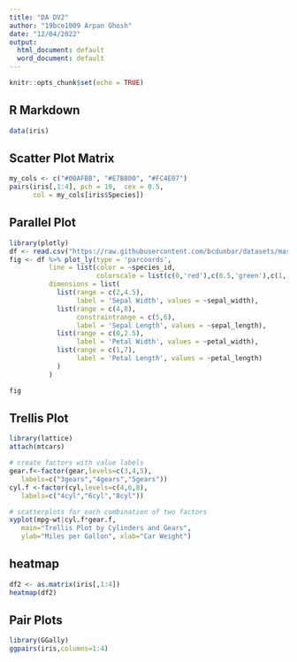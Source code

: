 ---
title: "DA DV2"
author: "19bce1009 Arpan Ghosh"
date: "12/04/2022"
output:
  html_document: default
  word_document: default
---

```{r setup, include=FALSE}
knitr::opts_chunk$set(echo = TRUE)
```

## R Markdown

```{r}
data(iris)
```

## Scatter Plot Matrix
```{r}
my_cols <- c("#00AFBB", "#E7B800", "#FC4E07")  
pairs(iris[,1:4], pch = 19,  cex = 0.5,
      col = my_cols[iris$Species])
```

## Parallel Plot
```{r}
library(plotly)
df <- read.csv("https://raw.githubusercontent.com/bcdunbar/datasets/master/iris.csv")
fig <- df %>% plot_ly(type = 'parcoords',
          line = list(color = ~species_id,
                      colorscale = list(c(0,'red'),c(0.5,'green'),c(1,'blue'))),
          dimensions = list(
            list(range = c(2,4.5),
                 label = 'Sepal Width', values = ~sepal_width),
            list(range = c(4,8),
                 constraintrange = c(5,6),
                 label = 'Sepal Length', values = ~sepal_length),
            list(range = c(0,2.5),
                 label = 'Petal Width', values = ~petal_width),
            list(range = c(1,7),
                 label = 'Petal Length', values = ~petal_length)
            )
          )

fig
```

## Trellis Plot
```{r}
library(lattice)
attach(mtcars)

# create factors with value labels
gear.f<-factor(gear,levels=c(3,4,5),
   labels=c("3gears","4gears","5gears"))
cyl.f <-factor(cyl,levels=c(4,6,8),
   labels=c("4cyl","6cyl","8cyl"))

# scatterplots for each combination of two factors
xyplot(mpg~wt|cyl.f*gear.f,
   main="Trellis Plot by Cylinders and Gears",
   ylab="Miles per Gallon", xlab="Car Weight")
```

## heatmap
```{r}
df2 <- as.matrix(iris[,1:4])
heatmap(df2)
```

## Pair Plots
```{r}
library(GGally)
ggpairs(iris,columns=1:4)  
```

